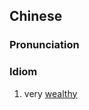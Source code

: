 ==Chinese==
{{zh-forms|type=22}}

===Pronunciation===
{{zh-pron
|m=不chóuyīshí
|c=bat1 sau4 ji1 sik6
|cat=cy
}}

===Idiom===
{{zh-idiom}}

# very [[wealthy]]